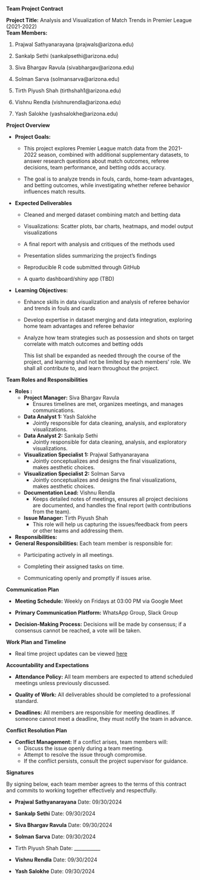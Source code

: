 **Team Project Contract**\

**Project Title:** Analysis and Visualization of Match Trends in Premier League (2021-2022)\
**Team Members:**

1.  Prajwal Sathyanarayana (prajwals\@arizona.edu)

2.  Sankalp Sethi (sankalpsethi\@arizona.edu)

3.  Siva Bhargav Ravula (sivabhargav\@arizona.edu)

4.  Solman Sarva (solmansarva\@arizona.edu)

5.  Tirth Piyush Shah (tirthshah1\@arizona.edu)

6.  Vishnu Rendla (vishnurendla\@arizona.edu)

7.  Yash Salokhe (yashsalokhe\@arizona.edu)

**Project Overview**

-   **Project Goals:**

    -   This project explores Premier League match data from the 2021-2022 season, combined with additional supplementary datasets, to answer research questions about match outcomes, referee decisions, team performance, and betting odds accuracy.

    -   The goal is to analyze trends in fouls, cards, home-team advantages, and betting outcomes, while investigating whether referee behavior influences match results.

-   **Expected Deliverables**

    -   Cleaned and merged dataset combining match and betting data

    -   Visualizations: Scatter plots, bar charts, heatmaps, and model output visualizations

    -   A final report with analysis and critiques of the methods used

    -   Presentation slides summarizing the project’s findings

    -   Reproducible R code submitted through GitHub

    -   A quarto dashboard/shiny app (TBD)

-   **Learning Objectives:**

    -   Enhance skills in data visualization and analysis of referee behavior and trends in fouls and cards

    -   Develop expertise in dataset merging and data integration, exploring home team advantages and referee behavior

    -   Analyze how team strategies such as possession and shots on target correlate with match outcomes and betting odds

        This list shall be expanded as needed through the course of the project, and learning shall not be limited by each members' role. We shall all contribute to, and learn throughout the project.

**Team Roles and Responsibilities**

-   **Roles :**
    -   **Project Manager:** Siva Bhargav Ravula
        -   Ensures timelines are met, organizes meetings, and manages communications.
    -   **Data Analyst 1:** Yash Salokhe
        -   Jointly responsible for data cleaning, analysis, and exploratory visualizations.
    -   **Data Analyst 2:** Sankalp Sethi
        -   Jointly responsible for data cleaning, analysis, and exploratory visualizations.
    -   **Visualization Specialist 1:** Prajwal Sathyanarayana
        -   Jointly conceptualizes and designs the final visualizations, makes aesthetic choices.
    -   **Visualization Specialist 2:** Solman Sarva
        -   Jointly conceptualizes and designs the final visualizations, makes aesthetic choices.
    -   **Documentation Lead:** Vishnu Rendla
        -   Keeps detailed notes of meetings, ensures all project decisions are documented, and handles the final report (with contributions from the team).
    -   **Issue Manager:** Tirth Piyush Shah
        -   This role will help us capturing the issues/feedback from peers or other teams and addressing them.
-   **Responsibilities:**
-   **General Responsibilities:** Each team member is responsible for:
    -   Participating actively in all meetings.

    -   Completing their assigned tasks on time.

    -   Communicating openly and promptly if issues arise.

**Communication Plan**

-   **Meeting Schedule:** Weekly on Fridays at 03:00 PM via Google Meet

-   **Primary Communication Platform:** WhatsApp Group, Slack Group

-   **Decision-Making Process:** Decisions will be made by consensus; if a consensus cannot be reached, a vote will be taken.

**Work Plan and Timeline**

-   Real time project updates can be viewed [here](https://docs.google.com/spreadsheets/d/1a_E8TZVmqjrWEYpPCJDA2rBPvrxk70A2HlkklfOmul0/edit?gid=0#gid=0)

**Accountability and Expectations**

-   **Attendance Policy:** All team members are expected to attend scheduled meetings unless previously discussed.

-   **Quality of Work:** All deliverables should be completed to a professional standard.

-   **Deadlines:** All members are responsible for meeting deadlines. If someone cannot meet a deadline, they must notify the team in advance.

**Conflict Resolution Plan**

-   **Conflict Management:** If a conflict arises, team members will:
    -   Discuss the issue openly during a team meeting.
    -   Attempt to resolve the issue through compromise.
    -   If the conflict persists, consult the project supervisor for guidance.

**Signatures**

By signing below, each team member agrees to the terms of this contract and commits to working together effectively and respectfully.

-   **Prajwal Sathyanarayana** Date: 09/30/2024

-   **Sankalp Sethi** Date: 09/30/2024

-   **Siva Bhargav Ravula** Date: 09/30/2024

-   **Solman Sarva** Date: 09/30/2024

-   Tirth Piyush Shah Date: \_\_\_\_\_\_\_\_\_\_\_

-   **Vishnu Rendla** Date: 09/30/2024

-   **Yash Salokhe** Date: 09/30/2024
